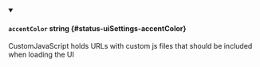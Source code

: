
<details className="config-field" data-expandable="false" open>
<summary>

#### `accentColor` <span className="config-field-type">string</span> <span className="config-field-default"></span> <span className="config-field-enum"></span> {#status-uiSettings-accentColor}

CustomJavaScript holds URLs with custom js files that should be included when loading the UI


</summary>



</details>
